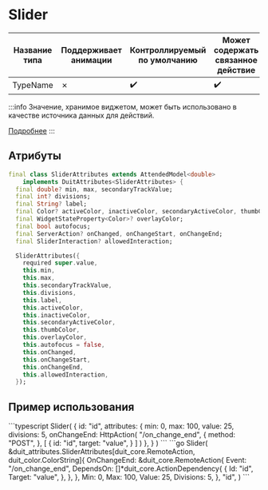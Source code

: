 
# Slider

| Название типа| Поддерживает анимации | Контроллируемый по умолчанию | Может содержать связанное действие | Ссылка |
| - | - | - | - | - |
| TypeName | &cross; | :heavy_check_mark: | :heavy_check_mark: | [link](https://api.flutter.dev/flutter/material/Slider-class.html) |

:::info
Значение, хранимое виджетом, может быть использовано в качестве источника данных для действий.

[Подробнее](docs/core_concepts/actions_events.md)
:::

## Атрибуты

```dart
final class SliderAttributes extends AttendedModel<double>
    implements DuitAttributes<SliderAttributes> {
  final double? min, max, secondaryTrackValue;
  final int? divisions;
  final String? label;
  final Color? activeColor, inactiveColor, secondaryActiveColor, thumbColor;
  final WidgetStateProperty<Color>? overlayColor;
  final bool autofocus;
  final ServerAction? onChanged, onChangeStart, onChangeEnd;
  final SliderInteraction? allowedInteraction;

  SliderAttributes({
    required super.value,
    this.min,
    this.max,
    this.secondaryTrackValue,
    this.divisions,
    this.label,
    this.activeColor,
    this.inactiveColor,
    this.secondaryActiveColor,
    this.thumbColor,
    this.overlayColor,
    this.autofocus = false,
    this.onChanged,
    this.onChangeStart,
    this.onChangeEnd,
    this.allowedInteraction,
  });
```

## Пример использования

<Tabs groupId="lang">
  <TabItem value="ts" label="TypeScript" default>
    ```typescript
    Slider(
        {
            id: "id",
            attributes: {
                min: 0,
                max: 100,
                value: 25,
                divisions: 5,
                onChangeEnd: HttpAction(
                    "/on_change_end",
                    {
                        method: "POST",
                    },
                    [
                        {
                            id: "id",
                            target: "value",
                        }
                    ]
                )
            },
        }
    )
    ```
  </TabItem>
  <TabItem value="go" label="Go">
    ```go
	Slider(
		&duit_attributes.SliderAttributes[duit_core.RemoteAction, duit_color.ColorString]{
			OnChangeEnd: &duit_core.RemoteAction{
				Event: "/on_change_end",
				DependsOn: []*duit_core.ActionDependency{
					{
						Id: "id",
						Target: "value",
					},
				},
			},
			Min: 0,
			Max: 100,
			Value: 25,
			Divisions: 5,
		},
		"id",
	)
    ```
  </TabItem>
</Tabs>

